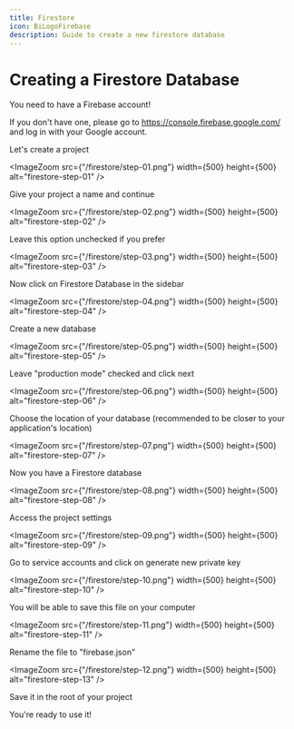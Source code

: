 ```yaml
---
title: Firestore
icon: BiLogoFirebase
description: Guide to create a new firestore database
---
```


# Creating a Firestore Database
You need to have a Firebase account!

If you don't have one, please go to https://console.firebase.google.com/ and log in with your Google account.

Let's create a project

<ImageZoom src={"/firestore/step-01.png"} width={500} height={500} alt="firestore-step-01" />

Give your project a name and continue

<ImageZoom src={"/firestore/step-02.png"} width={500} height={500} alt="firestore-step-02" />

Leave this option unchecked if you prefer

<ImageZoom src={"/firestore/step-03.png"} width={500} height={500} alt="firestore-step-03" />

Now click on Firestore Database in the sidebar

<ImageZoom src={"/firestore/step-04.png"} width={500} height={500} alt="firestore-step-04" />

Create a new database

<ImageZoom src={"/firestore/step-05.png"} width={500} height={500} alt="firestore-step-05" />

Leave "production mode" checked and click next

<ImageZoom src={"/firestore/step-06.png"} width={500} height={500} alt="firestore-step-06" />

Choose the location of your database (recommended to be closer to your application's location)

<ImageZoom src={"/firestore/step-07.png"} width={500} height={500} alt="firestore-step-07" />

Now you have a Firestore database

<ImageZoom src={"/firestore/step-08.png"} width={500} height={500} alt="firestore-step-08" />

Access the project settings

<ImageZoom src={"/firestore/step-09.png"} width={500} height={500} alt="firestore-step-09" />

Go to service accounts and click on generate new private key

<ImageZoom src={"/firestore/step-10.png"} width={500} height={500} alt="firestore-step-10" />

You will be able to save this file on your computer

<ImageZoom src={"/firestore/step-11.png"} width={500} height={500} alt="firestore-step-11" />

Rename the file to "firebase.json"

<ImageZoom src={"/firestore/step-12.png"} width={500} height={500} alt="firestore-step-13" />

Save it in the root of your project

You're ready to use it!